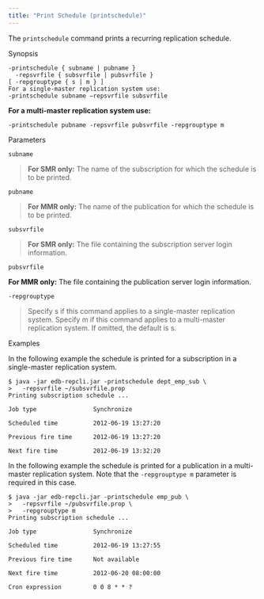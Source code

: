 ```yaml
---
title: "Print Schedule (printschedule)"
---
```


<div id="print_schedule" class="registered_link"></div>

The `printschedule` command prints a recurring replication schedule.

Synopsis

```text
-printschedule { subname | pubname }
  -repsvrfile { subsvrfile | pubsvrfile }
[ -repgrouptype { s | m } ]
For a single-master replication system use:
-printschedule subname –repsvrfile subsvrfile
```

**For a multi-master replication system use:**

`-printschedule pubname -repsvrfile pubsvrfile -repgrouptype m`

Parameters

`subname`

> **For SMR only:** The name of the subscription for which the schedule is to be printed.

`pubname`

> **For MMR only:** The name of the publication for which the schedule is to be printed.

`subsvrfile`

> **For SMR only:** The file containing the subscription server login information.

`pubsvrfile`

**For MMR only:** The file containing the publication server login information.

`-repgrouptype`

> Specify s if this command applies to a single-master replication system. Specify m if this command applies to a multi-master replication system. If omitted, the default is s.

Examples

In the following example the schedule is printed for a subscription in a single-master replication system.

```text
$ java -jar edb-repcli.jar -printschedule dept_emp_sub \
>   -repsvrfile ~/subsvrfile.prop
Printing subscription schedule ...

Job type                Synchronize

Scheduled time          2012-06-19 13:27:20

Previous fire time      2012-06-19 13:27:20

Next fire time          2012-06-19 13:32:20
```

In the following example the schedule is printed for a publication in a multi-master replication system. Note that the `-repgrouptype m` parameter is required in this case.

```text
$ java -jar edb-repcli.jar -printschedule emp_pub \
>   -repsvrfile ~/pubsvrfile.prop \
>   -repgrouptype m
Printing subscription schedule ...

Job type                Synchronize

Scheduled time          2012-06-19 13:27:55

Previous fire time      Not available

Next fire time          2012-06-20 08:00:00

Cron expression         0 0 8 * * ?
```
